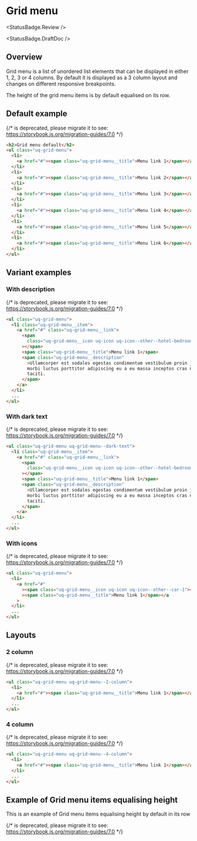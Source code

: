 
<Meta of={GridMenuStories} />

# Grid menu

<StatusBadge.Review />

<StatusBadge.DraftDoc />

## Overview

Grid menu is a list of unordered list elements that can be displayed in either 1, 2, 3 or 4 columns.
By default it is displayed as a 3 column layout and changes on different responsive breakpoints.

The height of the grid menu items is by default equalised on its row.

## Default example

{/* <Story id="components-grid-menu--grid-menu-default" /> is deprecated, please migrate it to <Story of={referenceToStory} /> see: https://storybook.js.org/migration-guides/7.0 */}

<Story id="components-grid-menu--grid-menu-default" />

```html
<h2>Grid menu default</h2>
<ul class="uq-grid-menu">
  <li>
    <a href="#"><span class="uq-grid-menu__title">Menu link 1</span></a>
  </li>
  <li>
    <a href="#"><span class="uq-grid-menu__title">Menu link 2</span></a>
  </li>
  <li>
    <a href="#"><span class="uq-grid-menu__title">Menu link 3</span></a>
  </li>
  <li>
    <a href="#"><span class="uq-grid-menu__title">Menu link 4</span></a>
  </li>
  <li>
    <a href="#"><span class="uq-grid-menu__title">Menu link 5</span></a>
  </li>
  <li>
    <a href="#"><span class="uq-grid-menu__title">Menu link 6</span></a>
  </li>
</ul>
```

## Variant examples

### With description

{/* <Story id="components-grid-menu--grid-menu-description" /> is deprecated, please migrate it to <Story of={referenceToStory} /> see: https://storybook.js.org/migration-guides/7.0 */}

<Story id="components-grid-menu--grid-menu-description" />

```html
<ul class="uq-grid-menu">
  <li class="uq-grid-menu__item">
    <a href="#" class="uq-grid-menu__link">
      <span
        class="uq-grid-menu__icon uq-icon uq-icon--other--hotel-bedroom-1"
      ></span>
      <span class="uq-grid-menu__title">Menu link 1</span>
      <span class="uq-grid-menu__description"
        >Ullamcorper est sodales egestas condimentum vestibulum proin justo
        morbi luctus porttitor adipiscing eu a eu massa inceptos cras non tempus
        taciti.
      </span>
    </a>
  </li>
  ...
</ul>
```

### With dark text

{/* <Story id="components-grid-menu--grid-menu-dark-text" /> is deprecated, please migrate it to <Story of={referenceToStory} /> see: https://storybook.js.org/migration-guides/7.0 */}

<Story id="components-grid-menu--grid-menu-dark-text" />

```html
<ul class="uq-grid-menu uq-grid-menu--dark-text">
  <li class="uq-grid-menu__item">
    <a href="#" class="uq-grid-menu__link">
      <span
        class="uq-grid-menu__icon uq-icon uq-icon--other--hotel-bedroom-1"
      ></span>
      <span class="uq-grid-menu__title">Menu link 1</span>
      <span class="uq-grid-menu__description"
        >Ullamcorper est sodales egestas condimentum vestibulum proin justo
        morbi luctus porttitor adipiscing eu a eu massa inceptos cras non tempus
        taciti.
      </span>
    </a>
  </li>
  ...
</ul>
```

### With icons

{/* <Story id="components-grid-menu--grid-menu-icons" /> is deprecated, please migrate it to <Story of={referenceToStory} /> see: https://storybook.js.org/migration-guides/7.0 */}

<Story id="components-grid-menu--grid-menu-icons" />

```html
<ul class="uq-grid-menu">
  <li>
    <a href="#"
      ><span class="uq-grid-menu__icon uq-icon uq-icon--other--car-1"></span
      ><span class="uq-grid-menu__title">Menu link 1</span></a
    >
  </li>
  ...
</ul>
```

## Layouts

### 2 column

{/* <Story id="components-grid-menu--grid-menu-2-column" /> is deprecated, please migrate it to <Story of={referenceToStory} /> see: https://storybook.js.org/migration-guides/7.0 */}

<Story id="components-grid-menu--grid-menu-2-column" />

```html
<ul class="uq-grid-menu uq-grid-menu--2-column">
  <li>
    <a href="#"><span class="uq-grid-menu__title">Menu link 1</span></a>
  </li>
  ...
</ul>
```

### 4 column

{/* <Story id="components-grid-menu--grid-menu-4-column" /> is deprecated, please migrate it to <Story of={referenceToStory} /> see: https://storybook.js.org/migration-guides/7.0 */}

<Story id="components-grid-menu--grid-menu-4-column" />

```html
<ul class="uq-grid-menu uq-grid-menu--4-column">
  <li>
    <a href="#"><span class="uq-grid-menu__title">Menu link 1</span></a>
  </li>
  ...
</ul>
```

## Example of Grid menu items equalising height

This is an example of Grid menu items equalising height by default in its row

{/* <Story id="components-grid-menu--grid-menu-equalised-height" /> is deprecated, please migrate it to <Story of={referenceToStory} /> see: https://storybook.js.org/migration-guides/7.0 */}

<Story id="components-grid-menu--grid-menu-equalised-height" />
